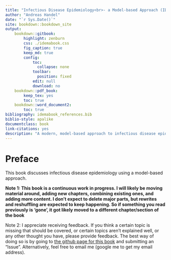 --- 
title: "Infectious Disease Epidemiology<br>- a Model-based Approach (IDEMA)"
author: "Andreas Handel"
date: "`r Sys.Date()`"
site: bookdown::bookdown_site
output: 
    bookdown::gitbook:
        highlight: zenburn
        css: ./idemabook.css
        fig_caption: true
        keep_md: true
        config:
            toc:
              collapse: none
            toolbar:
              position: fixed
            edit: null
            download: no
    bookdown::pdf_book:
        keep_tex: yes
        toc: true
    bookdown::word_document2: 
        toc: true
bibliography: idemabook_references.bib
biblio-style: apalike
documentclass: book
link-citations: yes
description: "A modern, model-based approach to infectious disease epidemiology"
---

# Preface {-}

This book discusses infectious disease epidemiology using a model-based approach.

__Note 1: This book is a continuous work in progress. I will likely be moving material around, adding new chapters, combining existing ones, and adding more content. I don't expect to delete major parts, but rewrites and reshuffling are expected to keep happening. So if something you read previously is 'gone', it got likely moved to a different chapter/section of the book__  

Note 2: I appreciate receiving feedback. If you think a certain topic is missing that should be covered, or certain topics aren't explained well, or any other thought you have, please provide feedback. The best way of doing so is by going to [the github page for this book](https://github.com/andreashandel/IDEMAbook) and submitting an "Issue". Alternatively, feel free to email me (google me to get my email address).
